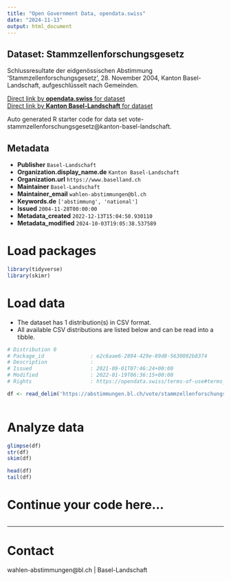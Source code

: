 ```yaml
---
title: "Open Government Data, opendata.swiss"
date: "2024-11-13"
output: html_document
---
```


## Dataset: Stammzellenforschungsgesetz

Schlussresultate der eidgenössischen Abstimmung 'Stammzellenforschungsgesetz', 28. November 2004, Kanton Basel-Landschaft, aufgeschlüsselt nach Gemeinden.

[Direct link by **opendata.swiss** for dataset](https://opendata.swiss/de/dataset/stammzellenforschungsgesetz)<br>
[Direct link by **Kanton Basel-Landschaft** for dataset](https://abstimmungen.bl.ch/vote/stammzellenforschungsgesetz/data)

Auto generated R starter code for data set vote-stammzellenforschungsgesetz@kanton-basel-landschaft.

## Metadata

- **Publisher** `Basel-Landschaft`
- **Organization.display_name.de** `Kanton Basel-Landschaft`
- **Organization.url** `https://www.baselland.ch`
- **Maintainer** `Basel-Landschaft`
- **Maintainer_email** `wahlen-abstimmungen@bl.ch`
- **Keywords.de** `['abstimmung', 'national']`
- **Issued** `2004-11-28T00:00:00`
- **Metadata_created** `2022-12-13T15:04:50.930110`
- **Metadata_modified** `2024-10-03T19:05:38.537589`


# Load packages

```r

library(tidyverse)
library(skimr)

```

# Load data

-   The dataset has 1 distribution(s) in CSV format.
-   All available CSV distributions are listed below and can be read into a tibble.

```r

# Distribution 0
# Package_id               : e2c6aae6-2894-429e-89d8-5630092b8374
# Description              : 
# Issued                   : 2021-09-01T07:46:24+00:00
# Modified                 : 2022-01-19T06:36:15+00:00
# Rights                   : https://opendata.swiss/terms-of-use#terms_by

df <- read_delim('https://abstimmungen.bl.ch/vote/stammzellenforschungsgesetz/data-csv')



```

# Analyze data

```r

glimpse(df)
str(df)
skim(df)

head(df)
tail(df)

```

# Continue your code here...

```r

```

------------------------------------------------------------------------

# Contact

wahlen-abstimmungen@bl.ch | Basel-Landschaft
